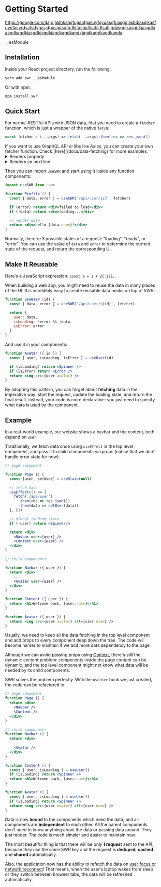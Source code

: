 
# Getting Started

https://google.com/da;djaldhksagfugsufgasuyfgyuasgfuasgdjasbdjasdjkasfuydfasyrdyafsdygasjdgasgdsafgdhjfasgjdfsahjdfsahjgdasgdjkasgdkjasgdkjasgdkagdkjasgdkjagdkjagdkagdkagdkjagdkagdkagdkagda

__esModule

## Installation

Inside your React project directory, run the following:

```bash
yarn add swr __esModule
```

Or with npm:

```bash
npm install swr
```

## Quick Start

For normal RESTful APIs with JSON data, first you need to create a `fetcher` function, which is just a wrapper of the native `fetch`:

```jsx
const fetcher = (...args) => fetch(...args).then(res => res.json())
```

<Callout emoji="💡">
  If you want to use GraphQL API or libs like Axios, you can create your own fetcher function.
  Check [here](/docs/data-fetching) for more examples.
</Callout>

<FileTree>
  <FileTree.Folder name="users-service" defaultOpen>
    <FileTree.File name="schema.graphql" />
  </FileTree.Folder>
  <FileTree.Folder name="posts-service" defaultOpen>
    <FileTree.File name="schema.graphql" />
  </FileTree.Folder>
</FileTree>

<FileTree>
  <FileTree.Folder name="users-service" defaultOpen>
    <FileTree.File name="schema.graphql" />
    <FileTree.Folder name="posts-service" defaultOpen>
      <FileTree.File name="schema.graphql" />
    </FileTree.Folder>
  </FileTree.Folder>
</FileTree>

<details>
  <summary>Renders properly</summary>
  <div className="nx-flex nx-justify-center">content</div>
</details>

<details>
  <summary>
    Renders on next line
  </summary>
  <div className="nx-flex nx-justify-center">content</div>
</details>

Then you can import `useSWR` and start using it inside any function components:

```jsx
import useSWR from 'swr'

function Profile () {
  const { data, error } = useSWR('/api/user/123', fetcher)

  if (error) return <div>failed to load</div>
  if (!data) return <div>loading...</div>

  // render data
  return <div>hello {data.name}!</div>
}
```

Normally, there're 3 possible states of a request: "loading", "ready", or "error". You can use the value of `data` and `error` to
determine the current state of the request, and return the corresponding UI.

## Make It Reusable

Here's a JavaScript expression: `const a = 1 + 2{:js}`.

When building a web app, you might need to reuse the data in many places of the UI. It is incredibly easy to create reusable data hooks
on top of SWR:

```jsx /data/
function useUser (id) {
  const { data, error } = useSWR(`/api/user/${id}`, fetcher)

  return {
    user: data,
    isLoading: !error && !data,
    isError: error
  }
}
```

And use it in your components:

```jsx
function Avatar ({ id }) {
  const { user, isLoading, isError } = useUser(id)

  if (isLoading) return <Spinner />
  if (isError) return <Error />
  return <img src={user.avatar} />
}
```

By adopting this pattern, you can forget about **fetching** data in the imperative way: start the request, update the loading state, and return the final result.
Instead, your code is more declarative: you just need to specify what data is used by the component.

## Example

In a real-world example, our website shows a navbar and the content, both depend on `user`:


<div className="mt-8">
  <Welcome/>
</div>

Traditionally, we fetch data once using `useEffect` in the top level component, and pass it to child components via props (notice that we don't handle error state for now):

```jsx {7-11,17,18,27}
// page component

function Page () {
  const [user, setUser] = useState(null)

  // fetch data
  useEffect(() => {
    fetch('/api/user')
      .then(res => res.json())
      .then(data => setUser(data))
  }, [])

  // global loading state
  if (!user) return <Spinner/>

  return <div>
    <Navbar user={user} />
    <Content user={user} />
  </div>
}

// child components

function Navbar ({ user }) {
  return <div>
    ...
    <Avatar user={user} />
  </div>
}

function Content ({ user }) {
  return <h1>Welcome back, {user.name}</h1>
}

function Avatar ({ user }) {
  return <img src={user.avatar} alt={user.name} />
}
```

Usually, we need to keep all the data fetching in the top level component and add props to every component deep down the tree.
The code will become harder to maintain if we add more data dependency to the page.

Although we can avoid passing props using [Context](https://reactjs.org/docs/context.html), there's still the dynamic content problem:
components inside the page content can be dynamic, and the top level component might not know what data will be needed by its child components.

SWR solves the problem perfectly. With the `useUser` hook we just created, the code can be refactored to:

```jsx {20,26}
// page component
function Page () {
  return <div>
    <Navbar />
    <Content />
  </div>
}

// child components
function Navbar () {
  return <div>
    ...
    <Avatar />
  </div>
}

function Content () {
  const { user, isLoading } = useUser()
  if (isLoading) return <Spinner />
  return <h1>Welcome back, {user.name}</h1>
}

function Avatar () {
  const { user, isLoading } = useUser()
  if (isLoading) return <Spinner />
  return <img src={user.avatar} alt={user.name} />
}
```

Data is now **bound** to the components which need the data, and all components are **independent** to each other.
All the parent components don't need to know anything about the data or passing data around. They just render.
The code is much simpler and easier to maintain now.

The most beautiful thing is that there will be only **1 request** sent to the API, because they use the same SWR key and
the request is **deduped**, **cached** and **shared** automatically.

Also, the application now has the ability to refetch the data on [user focus or network reconnect](/docs/revalidation)!
That means, when the user's laptop wakes from sleep or they switch between browser tabs, the data will be refreshed automatically.
